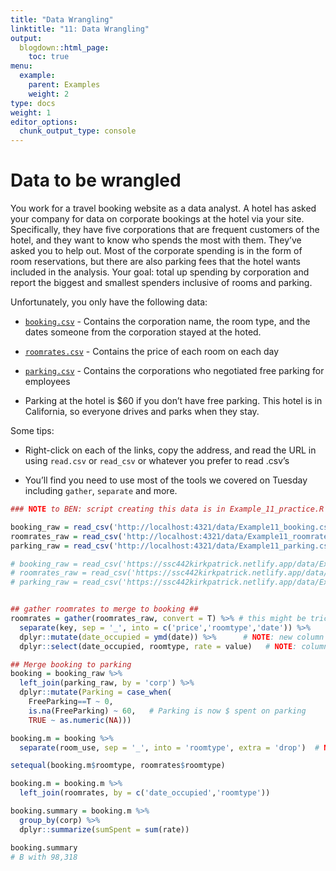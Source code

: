 ```yaml
---
title: "Data Wrangling"
linktitle: "11: Data Wrangling"
output:
  blogdown::html_page:
    toc: true
menu:
  example:
    parent: Examples
    weight: 2
type: docs
weight: 1
editor_options:
  chunk_output_type: console
---
```



# Data to be wrangled

You work for a travel booking website as a data analyst. A hotel has asked your company for data on corporate bookings at the hotel via your site. Specifically, they have five corporations that are frequent customers of the hotel, and they want to know who spends the most with them. They've asked you to help out. Most of the corporate spending is in the form of room reservations, but there are also parking fees that the hotel wants included in the analysis. Your goal: total up spending by corporation and report the biggest and smallest spenders inclusive of rooms and parking.

Unfortunately, you only have the following data:

- [<i class="fas fa-file-csv"></i> `booking.csv`](/data/Example11_booking.csv) - Contains the corporation name, the room type, and the dates someone from the corporation stayed at the hoted. 

- [<i class="fas fa-file-csv"></i> `roomrates.csv`](/data/Example11_roomrates.csv) - Contains the price of each room on each day

- [<i class="fas fa-file-csv"></i> `parking.csv`](/data/Example11_parking.csv) - Contains the corporations who negotiated free parking for employees

- Parking at the hotel is \$60 if you don't have free parking. This hotel is in California, so everyone drives and parks when they stay.



:::fyi

Some tips:

- Right-click on each of the links, copy the address, and read the URL in using `read.csv` or `read_csv` or whatever you prefer to read .csv's

- You'll find you need to use most of the tools we covered on Tuesday including `gather`, `separate` and more.

:::


```r
### NOTE to BEN: script creating this data is in Example_11_practice.R in the "working" directory (since I wasn't sure where to put scripts that generate data; don't need the kids finding them)

booking_raw = read_csv('http://localhost:4321/data/Example11_booking.csv')
roomrates_raw = read_csv('http://localhost:4321/data/Example11_roomrates.csv')
parking_raw = read_csv('http://localhost:4321/data/Example11_parking.csv')

# booking_raw = read_csv('https://ssc442kirkpatrick.netlify.app/data/Example11_booking.csv')
# roomrates_raw = read_csv('https://ssc442kirkpatrick.netlify.app/data/Example11_roomrates.csv')
# parking_raw = read_csv('https://ssc442kirkpatrick.netlify.app/data/Example11_parking.csv')


## gather roomrates to merge to booking ##
roomrates = gather(roomrates_raw, convert = T) %>% # this might be tricky since it doesn't require any options!
  separate(key, sep = '_', into = c('price','roomtype','date')) %>%
  dplyr::mutate(date_occupied = ymd(date)) %>%      # NOTE: new column name is exactly the column name for date in booking
  dplyr::select(date_occupied, roomtype, rate = value)   # NOTE: column name can be renamed on the fly with select

## Merge booking to parking
booking = booking_raw %>%
  left_join(parking_raw, by = 'corp') %>%
  dplyr::mutate(Parking = case_when(
    FreeParking==T ~ 0,
    is.na(FreeParking) ~ 60,   # Parking is now $ spent on parking
    TRUE ~ as.numeric(NA)))

booking.m = booking %>%
  separate(room_use, sep = '_', into = 'roomtype', extra = 'drop')  # NOTE: new name for room_use corresponds to the name in roomrates

setequal(booking.m$roomtype, roomrates$roomtype)

booking.m = booking.m %>%
  left_join(roomrates, by = c('date_occupied','roomtype'))

booking.summary = booking.m %>%
  group_by(corp) %>%
  dplyr::summarize(sumSpent = sum(rate))

booking.summary
# B with 98,318
```
